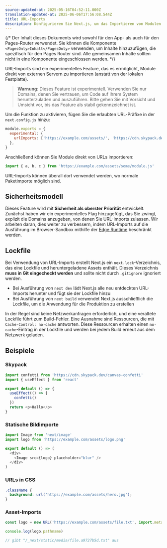 ```yaml
---
source-updated-at: 2025-05-16T04:52:11.000Z
translation-updated-at: 2025-06-06T17:56:08.544Z
title: URL-Imports
description: Konfigurieren Sie Next.js, um das Importieren von Modulen von externen URLs zu ermöglichen (experimentell).
---
```


{/* Der Inhalt dieses Dokuments wird sowohl für den App- als auch für den Pages-Router verwendet. Sie können die Komponente `<PagesOnly>Inhalt</PagesOnly>` verwenden, um Inhalte hinzuzufügen, die spezifisch für den Pages Router sind. Alle gemeinsamen Inhalte sollten nicht in eine Komponente eingeschlossen werden. */}

URL-Imports sind ein experimentelles Feature, das es ermöglicht, Module direkt von externen Servern zu importieren (anstatt von der lokalen Festplatte).

> **Warnung**: Dieses Feature ist experimentell. Verwenden Sie nur Domains, denen Sie vertrauen, um Code auf Ihrem System herunterzuladen und auszuführen. Bitte gehen Sie mit Vorsicht und Umsicht vor, bis das Feature als stabil gekennzeichnet ist.

Um die Funktion zu aktivieren, fügen Sie die erlaubten URL-Präfixe in der `next.config.js` hinzu:

```js filename="next.config.js"
module.exports = {
  experimental: {
    urlImports: ['https://example.com/assets/', 'https://cdn.skypack.dev'],
  },
}
```

Anschließend können Sie Module direkt von URLs importieren:

```js
import { a, b, c } from 'https://example.com/assets/some/module.js'
```

URL-Imports können überall dort verwendet werden, wo normale Paketimporte möglich sind.

## Sicherheitsmodell

Dieses Feature wird mit **Sicherheit als oberster Priorität** entwickelt. Zunächst haben wir ein experimentelles Flag hinzugefügt, das Sie zwingt, explizit die Domains anzugeben, von denen Sie URL-Imports zulassen. Wir arbeiten daran, dies weiter zu verbessern, indem URL-Imports auf die Ausführung im Browser-Sandbox mithilfe der [Edge Runtime](/docs/app/api-reference/edge) beschränkt werden.

## Lockfile

Bei Verwendung von URL-Imports erstellt Next.js ein `next.lock`-Verzeichnis, das eine Lockfile und heruntergeladene Assets enthält.
Dieses Verzeichnis **muss in Git eingecheckt werden** und sollte nicht durch `.gitignore` ignoriert werden.

- Bei Ausführung von `next dev` lädt Next.js alle neu entdeckten URL-Imports herunter und fügt sie der Lockfile hinzu
- Bei Ausführung von `next build` verwendet Next.js ausschließlich die Lockfile, um die Anwendung für die Produktion zu erstellen

In der Regel sind keine Netzwerkanfragen erforderlich, und eine veraltete Lockfile führt zum Build-Fehler.
Eine Ausnahme sind Ressourcen, die mit `Cache-Control: no-cache` antworten.
Diese Ressourcen erhalten einen `no-cache`-Eintrag in der Lockfile und werden bei jedem Build erneut aus dem Netzwerk geladen.

## Beispiele

### Skypack

```js
import confetti from 'https://cdn.skypack.dev/canvas-confetti'
import { useEffect } from 'react'

export default () => {
  useEffect(() => {
    confetti()
  })
  return <p>Hallo</p>
}
```

### Statische Bildimporte

```js
import Image from 'next/image'
import logo from 'https://example.com/assets/logo.png'

export default () => (
  <div>
    <Image src={logo} placeholder="blur" />
  </div>
)
```

### URLs in CSS

```css
.className {
  background: url('https://example.com/assets/hero.jpg');
}
```

### Asset-Imports

```js
const logo = new URL('https://example.com/assets/file.txt', import.meta.url)

console.log(logo.pathname)

// gibt "/_next/static/media/file.a9727b5d.txt" aus
```